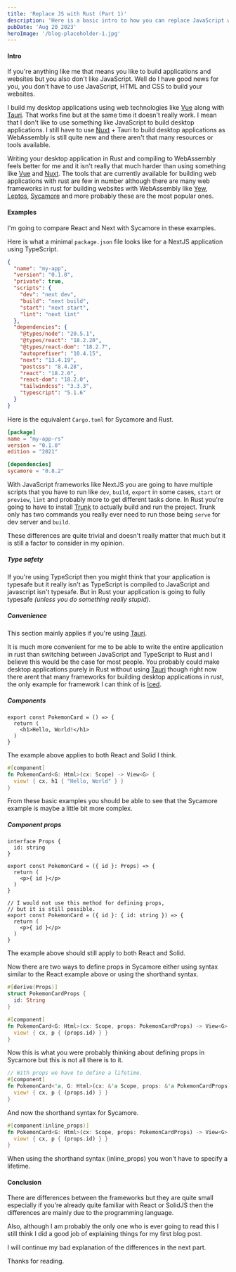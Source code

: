 ```yaml
---
title: 'Replace JS with Rust (Part 1)'
description: 'Here is a basic intro to how you can replace JavaScript with Rust to build your web applications'
pubDate: 'Aug 20 2023'
heroImage: '/blog-placeholder-1.jpg'
---
```


#### Intro

If you're anything like me that means you like to build applications and websites but 
you also don't like JavaScript. Well do I have good news for you, you don't have to use
JavaScript, HTML and CSS to build your websites.

I build my desktop applications using web technologies like [Vue](https://vuejs.org/) 
along with [Tauri](https://tauri.app/). That works fine but at the same time it doesn't really
work. I mean that I don't like to use something like JavaScript to build desktop applications.
I still have to use [Nuxt](https://nuxt.com/) + Tauri to build desktop applications as WebAssembly is
still quite new and there aren't that many resources or tools available.

Writing your desktop application in Rust and compiling to WebAssembly feels better for me and
it isn't really that much harder than using something like [Vue](https://vuejs.org/) and [Nuxt](https://nuxt.com/).
The tools that are currently available for building web applications with rust are few in number although
there are many web frameworks in rust for building websites with WebAssembly like [Yew](https://yew.rs/), 
[Leptos](https://leptos.dev/), [Sycamore](https://sycamore-rs.netlify.app/) and more probably these 
are the most popular ones.

#### Examples

I'm going to compare React and Next with Sycamore in these examples.

Here is what a minimal `package.json` file looks like for a NextJS application using TypeScript.
```json
{
  "name": "my-app",
  "version": "0.1.0",
  "private": true,
  "scripts": {
    "dev": "next dev",
    "build": "next build",
    "start": "next start",
    "lint": "next lint"
  },
  "dependencies": {
    "@types/node": "20.5.1",
    "@types/react": "18.2.20",
    "@types/react-dom": "18.2.7",
    "autoprefixer": "10.4.15",
    "next": "13.4.19",
    "postcss": "8.4.28",
    "react": "18.2.0",
    "react-dom": "18.2.0",
    "tailwindcss": "3.3.3",
    "typescript": "5.1.6"
  }
}
```

Here is the equivalent `Cargo.toml` for Sycamore and Rust.
```toml
[package]
name = "my-app-rs"
version = "0.1.0"
edition = "2021"

[dependencies]
sycamore = "0.8.2"
```

With JavaScript frameworks like NextJS you are going to have multiple scripts that you have to run like
`dev`, `build`, `export` in some cases, `start` or `preview`, `lint` and probably more to get different tasks done.
In Rust you're going to have to install [Trunk](https://trunkrs.dev/) to actually build and run the project.
Trunk only has two commands you really ever need to run those being `serve` for dev server and `build`.

These differences are quite trivial and doesn't really matter that much but it is still a factor to consider in my
opinion.

##### Type safety

If you're using TypeScript then you might think that your application is typesafe but it really isn't as
TypeScript is compiled to JavaScript and javascript isn't typesafe. But in Rust your application is going to fully
typesafe *(unless you do something really stupid)*.

##### Convenience

This section mainly applies if you're using [Tauri](https://tauri.app).

It is much more convenient for me to be able to write the entire application in rust than switching between
JavaScript and TypeScript to Rust and I believe this would be the case for most people. You probably could make
desktop applications purely in Rust without using [Tauri](https://tauri.app) though right now there arent that
many frameworks for building desktop applications in rust, the only example for framework I can think of is
[Iced](https://iced.rs/).

##### Components

```tsx
export const PokemonCard = () => {
  return (
    <h1>Hello, World!</h1>
  )
}
```

The example above applies to both React and Solid I think.

```rust
#[component]
fn PokemonCard<G: Html>(cx: Scope) -> View<G> {
  view! { cx, h1 { "Hello, World" } }
}
```

From these basic examples you should be able to see that the Sycamore example is maybe a little bit more complex.

##### Component props

```tsx
interface Props {
  id: string
}

export const PokemonCard = ({ id }: Props) => {
  return (
    <p>{ id }</p>
  )
}

// I would not use this method for defining props, 
// but it is still possible.
export const PokemonCard = ({ id }: { id: string }) => {
  return (
    <p>{ id }</p>
  )
}
```

The example above should still apply to both React and Solid.

Now there are two ways to define props in Sycamore either using syntax similar to the React example above or
using the shorthand syntax.
```rust
#[derive(Props)]
struct PokemonCardProps {
  id: String
}

#[component]
fn PokemonCard<G: Html>(cx: Scope, props: PokemonCardProps) -> View<G> {
  view! { cx, p { (props.id) } }
}
```

Now this is what you were probably thinking about defining props in Sycamore but this is not all there is to it.
```rust
// With props we have to define a lifetime.
#[component]
fn PokemonCard<'a, G: Html>(cx: &'a Scope, props: &'a PokemonCardProps) -> View<G> {
  view! { cx, p { (props.id) } }
}
```

And now the shorthand syntax for Sycamore.
```rust
#[component(inline_props)]
fn PokemonCard<G: Html>(cx: Scope, props: PokemonCardProps) -> View<G> {
  view! { cx, p { (props.id) } }
}
```

When using the shorthand syntax (inline_props) you won't have to specify a lifetime.

#### Conclusion

There are differences between the frameworks but they are quite small especially if you're already
quite familiar with React or SolidJS then the differences are mainly due to the programming language.

Also, although I am probably the only one who is ever going to read this I still think I did a good job
of explaining things for my first blog post.

I will continue my bad explanation of the differences in the next part.

Thanks for reading.
